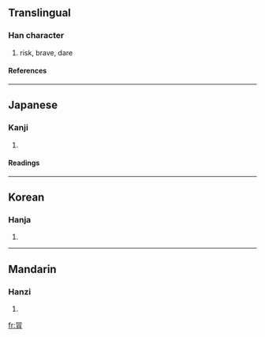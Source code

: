 {{see|冒}}

==Translingual==
===Han character===
{{Han char|rn=13|rad=冂|as=06|sn=8|four=|canj=日月 (AB), X日月 (XAB)}}
# risk, brave, dare
====References====
{{Han ref|kx=0129.170|dkj=01534|hdz=21490.040|uh=5190|ud=20880}}
----
==Japanese==
===Kanji===
{{ja-kanji|grade=|rs=冂06}}
# {{defn|Japanese}}
====Readings====
{{ja-readings|on=[[ぼう]] (bō), [[もう]] (mō), [[ぼく]] (boku)|kun=[[おかす]] (okasu), [[おおう]] (oou), [[こうぶる]] (kouburu)}}
----
==Korean==
===Hanja===
{{ko-hanja|hangeul=모|rv=mo|mr=mo}}
# {{defn|Korean}}
----
==Mandarin==
===Hanzi===
{{cmn-hanzi|pin=[[mào]] ([[mao4]])|wg=mao<sup>4</sup>}}
# {{defn|Mandarin}}

[[fr:冐]]